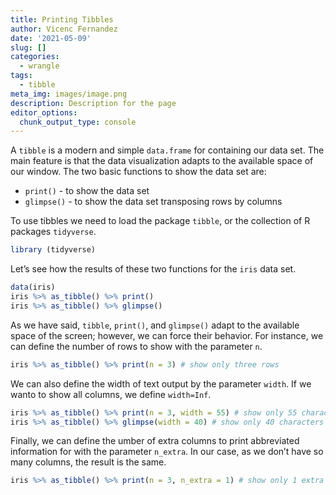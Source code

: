 ```yaml
---
title: Printing Tibbles
author: Vicenc Fernandez
date: '2021-05-09'
slug: []
categories:
  - wrangle
tags:
  - tibble
meta_img: images/image.png
description: Description for the page
editor_options: 
  chunk_output_type: console
---
```


A `tibble` is a modern and simple `data.frame` for containing our data set. The main feature is that the data visualization adapts to the available space of our window. The two basic functions to show the data set are: 

* `print()` - to show the data set 
* `glimpse()` - to show the data set transposing rows by columns

To use tibbles we need to load the package `tibble`, or the collection of R packages `tidyverse`.

```r
library (tidyverse)
```

Let's see how the results of these two functions for the `iris` data set. 

```r
data(iris)
iris %>% as_tibble() %>% print()
iris %>% as_tibble() %>% glimpse()
```

As we have said, `tibble`, `print()`, and `glimpse()` adapt to the available space of the screen; however, we can force their behavior. For instance, we can define the number of rows to show with the parameter `n`. 

```r
iris %>% as_tibble() %>% print(n = 3) # show only three rows
```

We can also define the width of text output by the parameter `width`. If we wanto
to show all columns, we define `width=Inf`.

```r
iris %>% as_tibble() %>% print(n = 3, width = 55) # show only 55 characters in the rows
iris %>% as_tibble() %>% glimpse(width = 40) # show only 40 characters in the rows
```

Finally, we can define the umber of extra columns to print abbreviated information for with the parameter `n_extra`. In our case, as we don't have so many columns, the result is the same.

```r
iris %>% as_tibble() %>% print(n = 3, n_extra = 1) # show only 1 extra columns
```

